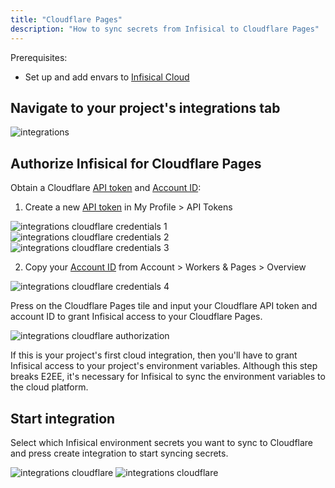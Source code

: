 ```yaml
---
title: "Cloudflare Pages"
description: "How to sync secrets from Infisical to Cloudflare Pages"
---
```


Prerequisites:

- Set up and add envars to [Infisical Cloud](https://app.infisical.com)

## Navigate to your project's integrations tab

![integrations](../../images/integrations.png)

## Authorize Infisical for Cloudflare Pages

Obtain a Cloudflare [API token](https://dash.cloudflare.com/profile/api-tokens) and [Account ID](https://developers.cloudflare.com/fundamentals/get-started/basic-tasks/find-account-and-zone-ids/):

1. Create a new [API token](https://dash.cloudflare.com/profile/api-tokens) in My Profile > API Tokens

![integrations cloudflare credentials 1](../../images/integrations-cloudflare-credentials-1.png)
![integrations cloudflare credentials 2](../../images/integrations-cloudflare-credentials-2.png)
![integrations cloudflare credentials 3](../../images/integrations-cloudflare-credentials-3.png)

2. Copy your [Account ID](https://developers.cloudflare.com/fundamentals/get-started/basic-tasks/find-account-and-zone-ids/) from Account > Workers & Pages > Overview

![integrations cloudflare credentials 4](../../images/integrations-cloudflare-credentials-4.png)

Press on the Cloudflare Pages tile and input your Cloudflare API token and account ID to grant Infisical access to your Cloudflare Pages.

![integrations cloudflare authorization](../../images/integrations-cloudflare-auth.png)

<Info>
  If this is your project's first cloud integration, then you'll have to grant
  Infisical access to your project's environment variables. Although this step
  breaks E2EE, it's necessary for Infisical to sync the environment variables to
  the cloud platform.
</Info>

## Start integration

Select which Infisical environment secrets you want to sync to Cloudflare and press create integration to start syncing secrets.

![integrations cloudflare](../../images/integrations-cloudflare-create.png)
![integrations cloudflare](../../images/integrations-cloudflare.png)
